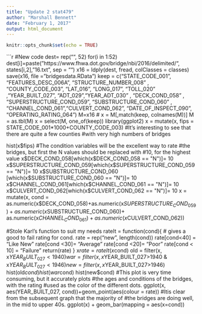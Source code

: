 ---
title: "Update 2 stat479"
author: "Marshall Bennett"
date: "February 1, 2017"
output: html_document
---

```{r setup, include=FALSE}
knitr::opts_chunk$set(echo = TRUE)
```

```{r}

#New code
dest= rep("", 52)
for(i in 1:52) dest[i]=paste("https://www.fhwa.dot.gov/bridge/nbi/2016/delimited/", states[i,2],"16.txt", sep = "") 
x16 = ldply(dest, fread, colClasses = classes) 
save(x16, file = "bridgesdata.RData")
keep = c("STATE_CODE_001",  "FEATURES_DESC_006A", "STRUCTURE_NUMBER_008" , "COUNTY_CODE_003", "LAT_016", "LONG_017", "TOLL_020" ,"YEAR_BUILT_027", "ADT_029","YEAR_ADT_030"
         , "DECK_COND_058" , "SUPERSTRUCTURE_COND_059", "SUBSTRUCTURE_COND_060"  , "CHANNEL_COND_061","CULVERT_COND_062", "DATE_OF_INSPECT_090",  "OPERATING_RATING_064")
M=x16
# x = M[,match(keep, colnames(M))]
M = as.tbl(M)
x = select(M, one_of(keep))
library(ggplot2)
x = mutate(x, fips = STATE_CODE_001*1000+COUNTY_CODE_003)
#It's interesting to see that there are quite a few counties
#with very high numbers of bridges

hist(x$fips)
#The condition variables will be the excellent way to rate
#the bridges, but first the N values should be replaced with
#10, for the highest value
x$DECK_COND_058[which(x$DECK_COND_058 == "N")]= 10
x$SUPERSTRUCTURE_COND_059[which(x$SUPERSTRUCTURE_COND_059 == "N")]= 10
x$SUBSTRUCTURE_COND_060 [which(x$SUBSTRUCTURE_COND_060 == "N")]= 10
x$CHANNEL_COND_061[which(x$CHANNEL_COND_061 == "N")]= 10
x$CULVERT_COND_062[which(x$CULVERT_COND_062 == "N")]= 10
x = mutate(x, cond = as.numeric(x$DECK_COND_058)+as.numeric(x$SUPERSTRUCTURE_COND_059)+ as.numeric(x$SUBSTRUCTURE_COND_060)+ as.numeric(x$CHANNEL_COND_061)+as.numeric(x$CULVERT_COND_062))

#Stole Karl's function to suit my needs
rateIt = function(cond){
  # gives a good to fail rating for cond.
  rate = rep("new", length(cond))
  rate[cond<40] = "Like New"
  rate[cond <30]= "Average"
  rate[cond <20]= "Poor"
  rate[cond < 10] = "Failure"
  return(rate)
}
x$rate = rateIt(x$cond)
old = filter(x, x$YEAR_BUILT_027<1940)
war = filter(x, x$YEAR_BUILT_027>1940 & x$YEAR_BUILT_027<1946)
new = filter(x, x$YEAR_BUILT_027>1946)
hist(old$cond)
hist(war$cond)
hist(new$cond)
#This plot is very time consuming, but it accurately plots
#the ages and conditions of the bridges, with the rating 
#used as the color of the different dots.
ggplot(x, aes(YEAR_BUILT_027, cond))+geom_point(aes(colour = rate))
#Itis clear from the subsequent graph that the majority of
#the bridges are doing well, in the mid to upper 40s.
ggplot(x) + geom_bar(mapping = aes(x=cond))



